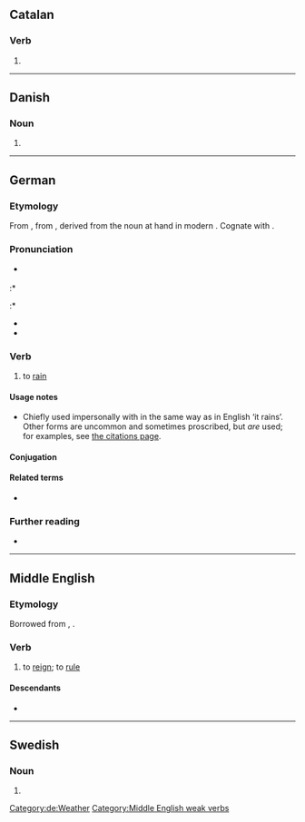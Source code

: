 ==Catalan==

===Verb===
{{head|ca|verb form}}

# {{ca-verb form of|p=3|n=pl|t=pres|m=ind|regnar}}

----

==Danish==

===Noun===
{{head|da|noun form|g=c}}

# {{definite singular of|da|regn}}

----

==German==

===Etymology===
From {{inh|de|gmh|regenen}}, from {{inh|de|goh|reganōn}}, derived from the noun at hand in modern {{m|de|Regen||rain}}. Cognate with {{cog|hrx|rehne}}.

===Pronunciation===
* {{IPA|de|/ˈʁeːɡnən/}} {{i|prescriptive standard}}
:* {{IPA|de|/ˈʁeːknən/}} {{i|most common}}
:* {{IPA|de|/ˈʁeːçnən/}} {{i|northern and central Germany; chiefly colloquial}}
* {{audio|de|De-at-regnen.ogg|audio (Austria)}}
* {{audio|de|De-regnen.ogg|Audio}}

===Verb===
{{de-verb-weak|regnet|regnete|geregnet}}

# {{lb|de|chiefly|impersonal}} to [[rain]]

====Usage notes====
* Chiefly used impersonally with {{m|de|es}} in the same way as in English ‘it rains’. Other forms are uncommon and sometimes proscribed, but ''are'' used; for examples, see [[Citations:regnen|the citations page]].

====Conjugation====
{{de-conj-weak|regn|geregnet|h|e|impers=y}}

====Related terms====
* {{l|de|Regen|g=m}}

===Further reading===
* {{R:Duden}}

[[Category:de:Weather]]

----

==Middle English==

===Etymology===
Borrowed from {{bor|enm|fro|-}}, {{bor|enm|xno|regner}}.

===Verb===
{{enm-verb|stem=regn}}

# to [[reign]]; to [[rule]]

====Descendants====
* {{desc|en|reign}}

[[Category:Middle English weak verbs]]

----

==Swedish==

===Noun===
{{head|sv|noun form}}

# {{sv-noun-form-def-pl|regn}}